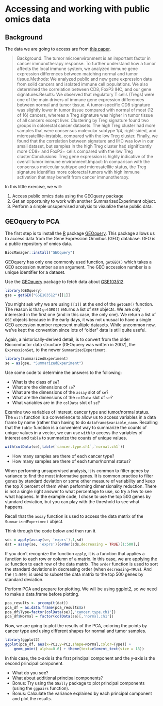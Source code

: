 
# Accessing and working with public omics data

## Background

The data we are going to access are from [this paper](https://doi.org/10.1158/1055-9965.EPI-17-0461). 

> Background: The tumor microenvironment is an important factor in cancer immunotherapy response. To further understand how a tumor affects the local immune system, we analyzed immune gene expression differences between matching normal and tumor tissue.Methods: We analyzed public and new gene expression data from solid cancers and isolated immune cell populations. We also determined the correlation between CD8, FoxP3 IHC, and our gene signatures.Results: We observed that regulatory T cells (Tregs) were one of the main drivers of immune gene expression differences between normal and tumor tissue. A tumor-specific CD8 signature was slightly lower in tumor tissue compared with normal of most (12 of 16) cancers, whereas a Treg signature was higher in tumor tissue of all cancers except liver. Clustering by Treg signature found two groups in colorectal cancer datasets. The high Treg cluster had more samples that were consensus molecular subtype 1/4, right-sided, and microsatellite-instable, compared with the low Treg cluster. Finally, we found that the correlation between signature and IHC was low in our small dataset, but samples in the high Treg cluster had significantly more CD8+ and FoxP3+ cells compared with the low Treg cluster.Conclusions: Treg gene expression is highly indicative of the overall tumor immune environment.Impact: In comparison with the consensus molecular subtype and microsatellite status, the Treg signature identifies more colorectal tumors with high immune activation that may benefit from cancer immunotherapy. 

In this little exercise, we will:

1. Access public omics data using the GEOquery package
2. Get an opportunity to work with another SummarizedExperiment object.
3. Perform a simple unsupervised analysis to visualize these public data.

## GEOquery to PCA

The first step is to install the [R] package [GEOquery]. This package allows us to access data from the Gene Expression Omnibus (GEO) database. GEO is a public repository of omics data. 

```r
BiocManager::install("GEOquery")
```

GEOquery has only one commonly used function, `getGEO()` which takes a GEO accession number as an argument. The GEO accession number is a unique identifier for a dataset. 


Use the [GEOquery] package to fetch data about [GSE103512].


```r
library(GEOquery)
gse = getGEO("GSE103512")[[1]]
```

You might ask why we are using `[[1]]` at the end of the `getGEO()` function. The reason is that `getGEO()` returns a list of `GSE` objects. We are only interested in the first one (and in this case, the only one).
We return a list of `GSE` objects because in the early days, it was not unusual to have a single GEO accession number represent multiple datasets. While uncommon now, we've kept the convention since lots of "older" data
is still quite useful. 

Again, a historically-derived detail, is to convert from the older Bioconductor data structure (GEOquery was written in 2007), the `ExpressionSet`, to the newer `SummarizedExperiment`. 

```r
library(SummarizedExperiment)
se = as(gse, "SummarizedExperiment")
```

Use some code to determine the answers to the following:

- What is the class of `se`?
- What are the dimensions of `se`?
- What are the dimensions of the `assay` slot of `se`?
- What are the dimensions of the `colData` slot of `se`?
- What variables are in the `colData` slot of `se`?


Examine two variables of interest, cancer type and tumor/normal status. The `with` function is a convenience to allow us to access variables in a data frame by name (rather than having to do `dataframe$variable_name`. Recalling that the `table` function is a convenient way to summarize the counts of unique values in a vector, we can use `with` to access the variables of interest and `table` to summarize the counts of unique values. 

```r
with(colData(se),table(`cancer.type.ch1`,`normal.ch1`))
```

- How many samples are there of each cancer type?
- How many samples are there of each tumor/normal status?


When performing unsupervised analysis, it is common to filter genes by variance to find the most informative genes. It is common practice to filter genes by standard deviation or some other measure of variability and keep the top X percent of them when performing dimensionality reduction. There is not a single right answer to what percentage to use, so try a few to see what happens. In the example code, I chose to use the top 500 genes by standard deviation, but you can play with the threshold to see what happens.

Recall that the `assay` function is used to access the data matrix of the `SummarizedExperiment` object. 

Think through the code below and then run it. 

```r
sds = apply(assay(se, 'exprs'),1,sd)
dat = assay(se, 'exprs')[order(sds,decreasing = TRUE)[1:500],]
```

If you don't recognize the function `apply`, it is a function that applies a function to each row or column of a matrix. In this case, we are applying the `sd` function to each row of the data matrix. The `order` function is used to sort the standard deviations in decreasing order (when `decreasing=TRUE`). And the `[1:500]` is used to subset the data matrix to the top 500 genes by standard deviation. 

Perform PCA and prepare for plotting. We will be using ggplot2, so
we need to make a data.frame before plotting.  

```r
pca_results <- prcomp(t(dat))
pca_df = as.data.frame(pca_results$x)
pca_df$Type=factor(colData(se)[,'cancer.type.ch1'])
pca_df$Normal = factor(colData(se)[,'normal.ch1'])
```

Now, we are going to plot the results of the PCA, coloring the points by cancer type 
and using different shapes for normal and tumor samples. 

```r
library(ggplot2)
ggplot(pca_df, aes(x=PC1,y=PC2,shape=Normal,color=Type)) + 
    geom_point( alpha=0.6) + theme(text=element_text(size = 18))
```
In this case, the x-axis is the first principal component and the y-axis is the second principal component.

- What do you see? 
- What about additional principal components?
- Bonus: Try using the `GGally` package to plot principal components (using the `ggpairs` function). 
- Bonus: Calculate the variance explained by each principal component and plot the results. 

[R]: https://cran.r-project.org/
[GEOquery]: https://bioconductor.org/packages/GEOquery
[GSE103512]: https://www.ncbi.nlm.nih.gov/geo/query/acc.cgi?acc=GSE103512
[multidimensional scaling]: https://en.wikipedia.org/wiki/Multidimensional_scaling


